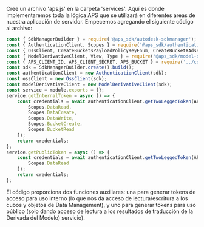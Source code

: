 Cree un archivo 'aps.js' en la carpeta 'services'. Aquí es donde implementaremos
toda la lógica APS que se utilizará en diferentes áreas de nuestra aplicación de servidor. Empecemos
agregando el siguiente código al archivo:

```js title="services/aps.js"
const { SdkManagerBuilder } = require('@aps_sdk/autodesk-sdkmanager');
const { AuthenticationClient, Scopes } = require('@aps_sdk/authentication');
const { OssClient, CreateBucketsPayloadPolicyKeyEnum, CreateBucketXAdsRegionEnum } = require('@aps_sdk/oss');
const { ModelDerivativeClient, View, Type } = require('@aps_sdk/model-derivative');
const { APS_CLIENT_ID, APS_CLIENT_SECRET, APS_BUCKET } = require('../config.js');
const sdk = SdkManagerBuilder.create().build();
const authenticationClient = new AuthenticationClient(sdk);
const ossClient = new OssClient(sdk);
const modelDerivativeClient = new ModelDerivativeClient(sdk);
const service = module.exports = {};
service.getInternalToken = async () => {
    const credentials = await authenticationClient.getTwoLeggedToken(APS_CLIENT_ID, APS_CLIENT_SECRET, [
        Scopes.DataRead,
        Scopes.DataCreate,
        Scopes.DataWrite,
        Scopes.BucketCreate,
        Scopes.BucketRead
    ]);
    return credentials;
};
service.getPublicToken = async () => {
    const credentials = await authenticationClient.getTwoLeggedToken(APS_CLIENT_ID, APS_CLIENT_SECRET, [
        Scopes.DataRead
    ]);
    return credentials;
};
```

El código proporciona dos funciones auxiliares: una para generar tokens de acceso para uso interno
(lo que nos da acceso de lectura/escritura a los cubos y objetos de Data Management), y uno para generar
tokens para uso público (solo dando acceso de lectura a los resultados de traducción de la Derivada del Modelo)
servicio).